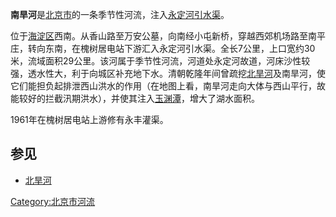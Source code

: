 {{Coord|39.9607771|116.2465685|type:river_region:CN-11_source:GoogleMaps|display=title}}
'''南旱河'''是[[北京市|北京市]]的一条季节性河流，注入[[永定河引水渠|永定河引水渠]]。

位于[[海淀区|海淀区]]西南。从香山路至万安公墓，向南经小屯新桥，穿越西郊机场路至南平庄，转向东南，在槐树居电站下游汇入永定河引水渠。全长7公里，上口宽约30米，流域面积29公里。该河属于季节性河流，河道处永定河故道，河床沙性较强，透水性大，利于向城区补充地下水。清朝乾隆年间曾疏挖[[北旱河|北旱河]]及南旱河，使它们能担负起排泄西山洪水的作用（在地图上看，南旱河走向大体与西山平行，故能较好的拦截汛期洪水），并使其注入[[玉渊潭|玉渊潭]]，增大了湖水面积。

1961年在槐树居电站上游修有永丰灌渠。

== 参见 ==
*[[北旱河|北旱河]]

[[Category:北京市河流|Category:北京市河流]]